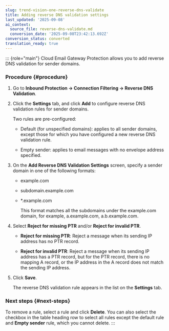 ```yaml
---
slug: trend-vision-one-reverse-dns-validate
title: Adding reverse DNS validation settings
last_updated: '2025-09-08'
ai_context:
  source_file: reverse-dns-validate.md
  conversion_date: '2025-09-08T23:42:13.692Z'
conversion_status: converted
translation_ready: true
---
```


::: {role="main"}
Cloud Email Gateway Protection allows you to add reverse DNS validation for sender domains.

### Procedure {#procedure}

1.  Go to **Inbound Protection → Connection Filtering → Reverse DNS Validation**.

2.  Click the **Settings** tab, and click **Add** to configure reverse DNS validation rules for sender domains.

    Two rules are pre-configured:

    - Default (for unspecified domains): applies to all sender domains, except those for which you have configured a new reverse DNS validation rule.

    - Empty sender: applies to email messages with no envelope address specified.

3.  On the **Add Reverse DNS Validation Settings** screen, specify a sender domain in one of the following formats:

    - example.com

    - subdomain.example.com

    - \*.example.com

      This format matches all the subdomains under the example.com domain, for example, a.example.com, a.b.example.com.

4.  Select **Reject for missing PTR** and/or **Reject for invalid PTR**.

    - **Reject for missing PTR**: Reject a message when its sending IP address has no PTR record.

    - **Reject for invalid PTR**: Reject a message when its sending IP address has a PTR record, but for the PTR record, there is no mapping A record, or the IP address in the A record does not match the sending IP address.

5.  Click **Save**.

    The reverse DNS validation rule appears in the list on the **Settings** tab.

### Next steps {#next-steps}

To remove a rule, select a rule and click **Delete**. You can also select the checkbox in the table heading row to select all rules except the default rule and **Empty sender** rule, which you cannot delete.
:::
